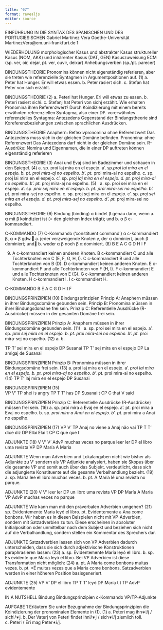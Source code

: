 ```yaml
---
title: "07"
format: revealjs
editor: source
---
```


EINFÜHRUNG IN DIE SYNTAX DES SPANISCHEN UND DES PORTUGIESISCHEN
Gabriel Martínez Vera
Goethe-Universität
MartinezVera@em.uni-frankfurt.de
1

WIEDERHOLUNG
morphologischer Kasus und abstrakter Kasus 
struktureller Kasus (NOM, AKK) und inhärenter Kasus (DAT, GEN) 
Kasuszuweisung
ECM (sp. ver, oír, dejar, pt. ver, ouvir, deixar) 
Anhebungsverben (sp./pt. parecer) 

BINDUNGSTHEORIE
Pronomina können nicht eigenständig referieren, aber sie treten wie referenzielle Syntagmen in Argumentpositionen auf. 
(1)	a. Peter hat Hunger. Er will etwas essen. 
	b. Peter rasiert sich. 
	c. Stefan hat Peter von sich erzählt. 


BINDUNGSTHEORIE
(2)	a. Peteri hat Hunger. Eri will etwas zu essen. 
	b. Peteri rasiert sichi. 
	c. Stefanj hat Peteri von sichj erzählt. 
Wie erhalten Pronomina ihren Referenzwert?
Durch Koindizierung mit einem bereits erwähnten referenziellen Syntagma, also einer DP.
vorerwähntes referenzielles Syntagma: Antezedens 
Gegenstand der Bindungstheorie sind Koreferenzbeziehungen zwischen sprachlichen Ausdrücken. 


BINDUNGSTHEORIE
Anaphern:
Reflexivpronomina 
ohne Referenzwert 
Das Antezedens muss sich in der gleichen Domäne befinden. 
Pronomina: 
ohne Referenzwert 
Das Antezedens darf nicht in der gleichen Domäne sein. 
R-Ausdrüke: 
Nomina und Eigennamen, die in einer DP auftreten
können eigenständig referieren 


BINDUNGSTHEORIE
(3)	Anai und Evaj sind im Badezimmer und schauen in den Spiegel. 
(4)	a. sp. proi laj mira en el espejo.	a’. sp.*proi lai mira en el espejo.
	b. pt. proi mira-aj no espelho.	b’. pt. *proi mira-ai no espelho.
	c. sp. proj lai mira en el espejo. 	c’. sp. *proj laj mira en el espejo.
	d. pt. proj mira-ai no espelho.	b’. pt. *proj mira-aj no espelho.
(5)  	a. sp. proi sei mira en el espejo.	a’. sp. *proi sej mira en el espejo.
	b. pt. proi mira-sei no espelho.	b’. pt. *proi mira-sej no espelho.
	c. sp. proj sej mira en el espejo. 	c’. sp. *proj sei mira en el espejo.
	d. pt. proj mira-sej no espelho.	d’. pt. *proj mira-sei no espelho.

BINDUNGSTHEORIE
(6)	 Bindung (binding) 
	α bindet β genau dann, wenn
	a. α mit β koindiziert ist (= den gleichen Index trägt); 	und
	b. α β c-kommandiert. 


C-KOMMANDO
(7)	C-Kommando (‘constituent command’) 
	α c-kommandiert β, α ≠ β gdw.	a. jeder verzweigende Knoten γ, der α dominiert, auch β dominiert; und	b. weder α β noch β α dominiert. 
(8)
B
E
A
C
G
D
H
I
F

(9)
A c-kommandiert keinen anderen Knoten.
B c-kommandiert C und alle Tochterknoten von C (E, F, G, H, I).
C c-kommandiert B und alle Tochterknoten von B (D).
D c-kommandiert keinen anderen Knoten.
E c-kommandiert F und alle Tochterknoten von F (H, I).
F c-kommandiert E und alle Tochterknoten von E (G).
G c-kommandiert keinen anderen Knoten.
H c-kommandiert I.
I c-kommandiert H. 

C-KOMMANDO
B
E
A
C
G
D
H
I
F

BINDUNGSPRINZIPIEN 
(10)	Bindungsprinzipien 
	Prinzip A: Anaphern müssen in ihrer Bindungsdomäne 	gebunden sein. 
	Prinzip B: Pronomina müssen in ihrer Bindungsdomäne 	frei sein. 
	Prinzip C: Referentielle Ausdrücke (R-Ausdrücke)	müssen in 	der gesamten Domäne frei sein. 


BINDUNGSPRINZIPIEN 
Prinzip A: Anaphern müssen in ihrer Bindungsdomäne gebunden sein.
(11)  	a. sp. proi sei mira en el espejo.	a’. sp. *proi sej mira en el espejo.
	b. pt. proi mira-sei no espelho. 	b’. pt. *proi mira-sej no espelho.
 (12)	a.					b.

TP
T’
sei mira en el espejo
DP
Susanai
TP
T’
sej mira en el espejo
DP
La amigaj de Susanai

BINDUNGSPRINZIPIEN
Prinzip B: Pronomina müssen in ihrer Bindungsdomäne frei sein. 
(13) 	a. proi laj mira en el espejo.	a’. *proi lai mira en el espejo.
	 b. pt. proi mira-aj no espelho.	b’. pt. *proi mira-ai no espelho.
(14)
TP
T’
laj mira en el espejo
DP
Susanai

BINDUNGSPRINZIPIEN
(15)	
VP
V’
TP
shei is angry
TP
T
T’
has
DP
Susanai
 t
CP
C
that
V
said

BINDUNGSPRINZIPIEN
Prinzip C: Referentielle Ausdrücke (R-Ausdrücke) müssen frei sein. 
(16) 	a. sp. proi mira a Evaj en el espejo. 
	a’. pt. proi mira a Evaj no espelho. 
	b. sp. *proi mira a Anai en el espejo. 
	b’. pt. *proi mira a Anai no espelho. 



BINDUNGSPRINZIPIEN
(17)
VP
V’
TP
Anaj no viene
a Anaj não vai
TP
T
T’
dice
diz
DP
Ellai
Elai
 t
CP
C
que
que
t

ADJUNKTE
(18)
V
V’
V’
AdvP
muchas veces
no parque
leer
ler
DP
el libro
uma revista
VP
DP
María
A Maria

ADJUNKTE
Wenn man Adverbien und Lokalangaben nicht wie bisher als Adjunkte zu V’ sondern als VP Adjunkte analysiert, haben sie Skopus über die gesamte VP und somit auch über das Subjekt. 
verdeutlicht, dass sich die adjungierte Konstituente auf die gesamte Verbalhandlung bezieht. 
(19) 	a. sp. María lee el libro muchas veces. 
	b. pt. A Maria lê uma revista no parque. 


ADJUNKTE
(20)
V
V’
leer
ler
DP
un libro
uma revista
VP
DP
María
A Maria
VP
AdvP
muchas veces
no parque

ADJUNKTE
Wie kann man mit den präverbalen Adverbien umgehen? 
(21) 	sp. Evidentemente Maria leyó el libro. 
	pt. Evidentemente a Ana come bonbons.
Wir haben es in diesen Beispielen nicht mit VP-Adverbien, sondern mit Satzadverbien zu tun. 
Diese erscheinen in absoluter Initialposition oder unmittelbar nach dem Subjekt und beziehen sich nicht auf die Verbalhandlung, sondern stellen ein Kommentar des Sprechers dar. 


ADJUNKTE
Satzadverbien lassen sich von VP Adverbien dadurch unterscheiden, dass sie sich durch adjektivische Konstruktionen paraphrasieren lassen: 
(23) 	a. sp. Evidentemente María leyó el libro. 
	b. sp. Es evidente que María leyó el libro. 
Bei VP Adverbien ist diese Transformation nicht möglich: 
(24) 	a. pt. A María come bonbons muitas vezes. 
	b. pt. *É muitas vezes que a María come bonbons.
Satzadverbien werden in einer höheren Position basisgeneriert. 


ADJUNKTE
(25)
VP
V’
DP
el libro
TP
T
T’
leyó
DP
María
 t
t
TP
AdvP
evidentemente

IN A NUTSHELL
Bindung
Bindungsprinzipien
c-Kommando
VP/TP-Adjunkte 


AUFGABE 1
Erläutern Sie unter Bezugnahme der Bindungsprinzipien die Koindizierung der pronominalen Elemente in (1). 
(1) 	a. Peteri mag ihn∗i/j / sichi/∗j.
	b. Der Vaterj von Peteri findet ihni/∗j / sich∗i/j ziemlich toll.
	c. Peteri / Eri mag Peter∗i/j. 


